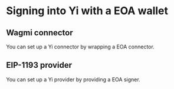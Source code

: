 # Signing into Yi with a EOA wallet

## Wagmi connector

You can set up a Yi connector by wrapping a EOA connector.

## EIP-1193 provider

You can set up a Yi provider by providing a EOA signer.